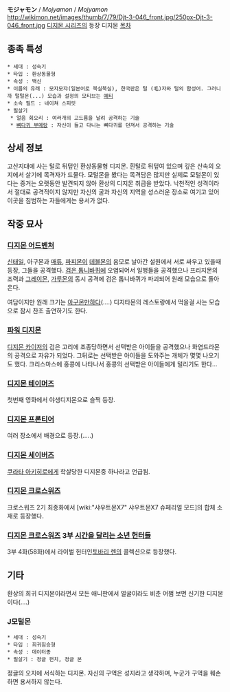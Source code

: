 '''モジャモン''' / ''Mojyamon'' / ''Mojyamon''
http://wikimon.net/images/thumb/7/79/Djt-3-046_front.jpg/250px-Djt-3-046_front.jpg
[[디지몬 시리즈]]의 등장 디지몬
[[목차]]

== 종족 특성 ==
 * 세대 : 성숙기
 * 타입 : 환상동물형
 * 속성 : 백신
 * 이름의 유래 : 모쟈모쟈(일본어로 북실북실), 한국판은 털 (毛)자와 털의 합성어. 그러니까 털털몬(...) 모습과 설정의 모티브는 [[예티]]
 * 소속 필드 : 네이쳐 스피릿
 * 필살기
  * 얼음 회오리 : 여러개의 고드름을 날려 공격하는 기술 
  * [[뼈다귀 부메랑]] : 자신이 들고 다니는 뼈다귀를 던져서 공격하는 기술

== 상세 정보 ==
고산지대에 사는 털로 뒤덮인 환상동물형 디지몬. 흰털로 뒤덮여 있으며 깊은 산속의 오지에서 살기에 목격자가 드물다. 모털몬을 봤다는 목격담은 많지만 실제로 모털몬이 있다는 증거는 오랫동안 발견되지 않아 환상의 디지몬 취급을 받았다. 낙천적인 성격이라서 절대로 공격적이지 않지만 자신의 굴과 자신의 지역을 성스러운 장소로 여기고 있어 이곳을 침범하는 자들에게는 용서가 없다.

== 작중 묘사 ==
=== [[디지몬 어드벤처]] ===
[[신태일]], 아구몬과 [[매튜]], [[파피몬]]이 [[데블몬]]의 음모로 날아간 설원에서 서로 싸우고 있을때 등장, 그들을 공격했다. [[검은 톱니바퀴]]에 오염되어서 일행들을 공격했으나 프리지몬의 조력과 [[그레이몬]], [[가루몬]]의 동시 공격에 검은 톱니바퀴가 파괴되어 원래 모습으로 돌아온다.

여담이지만 원래 크기는 [[아구몬]]만하다(....) 디지타몬의 레스토랑에서 먹을걸 사는 모습으로 잠시 찬조 출연하기도 한다.


=== [[파워 디지몬]] ===
[[디지몬 카이저]]의 검은 고리에 조종당하면서 선택받은 아이들을 공격했으나 화염드라몬의 공격으로 자유가 되었다. 그뒤로는 선택받은 아이들을 도와주는 개체가 몇몇 나오기도 했다. 크리스마스에 홍콩에 나타나서 홍콩의 선택받은 아이들에게 털리기도 한다...

=== [[디지몬 테이머즈]] ===
첫번째 영화에서 야생디지몬으로 슬쩍 등장.

=== [[디지몬 프론티어]] ===
여러 장소에서 배경으로 등장.(.....)

=== [[디지몬 세이버즈]] ===
[[쿠라타 아키히로]]에게 학살당한 디지몬중 하나라고 언급됨.

=== [[디지몬 크로스워즈]] ===
크로스워즈 2기 최종화에서 [wiki:"샤우트몬X7" 샤우트몬X7 슈페리얼 모드]의 합체 소재로 등장했다.

=== [[디지몬 크로스워즈]] 3부 [[시간을 달리는 소년 헌터들]] ===
3부 4화(58화)에서 라이벌 헌터인[[토바리 렌]]의 콜렉션으로 등장했다.

== 기타 ==
환상의 희귀 디지몬이라면서 모든 애니판에서 얼굴이라도 비춘 어쩜 보면 신기한 디지몬이다(....) 

=== J모털몬 ===
 * 세대 : 성숙기
 * 타입 : 희귀짐승형
 * 속성 : 데이터종
 * 필살기 : 정글 펀치, 정글 본
정글의 오지에 서식하는 디지몬. 자신의 구역은 성지라고 생각하며, 누군가 구역을 훼손하면 용서하지 않는다. 
